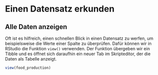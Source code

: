 # Einen Datensatz erkunden

## Alle Daten anzeigen

Oft ist es hilfreich, einen schnellen Blick in einen Datensatz zu werfen, um beispielsweise die Werte einer Spalte zu überprüfen. Dafür können wir in RStudio die Funktion `view()` verwenden. Der Funktion übergeben wir ein Tibble und es öffnet sich daraufhin ein neuer Tab im Skripteditor, der die Daten als Tabelle anzeigt.


```r
view(food_production)
```
